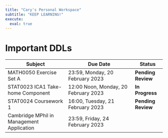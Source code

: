 ```yaml
---
title: "Cary's Personal Workspace"
subtitle: "KEEP LEARNING!"
execute: 
  eval: true
---
```


# Important DDLs {#welcome}

| **Subject**                               | **Due Date**                         | Status             |
|----------------------------|-------------------------------|--------------|
| MATH0050 Exercise Set A                   | 23:59, Monday, 20 February 2023      | **Pending Review** |
| STAT0023 ICA1 Take-home Component         | 12:00 Noon, Monday, 20 February 2023 | **In Progress**    |
| STAT0024 Coursework 1                     | 16:00, Tuesday, 21 February 2023     | **Pending Review** |
| Cambridge MPhil in Management Application | 23:59, Friday, 24 February 2023      |                    |
